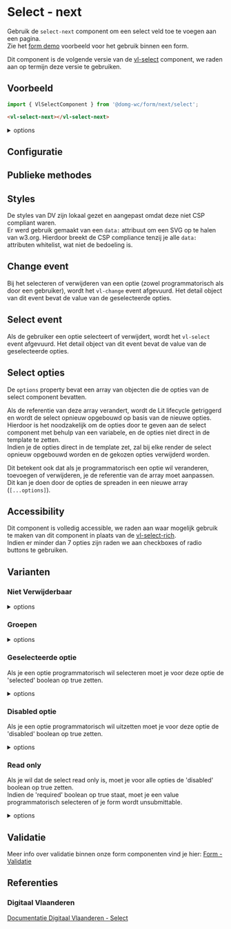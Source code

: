 
# Select - next

Gebruik de `select-next` component om een select veld toe te voegen aan een pagina.<br/>
Zie het [form demo](/docs/ontwerp-form-demo--documentatie) voorbeeld voor het gebruik binnen een form.

Dit component is de volgende versie van de [vl-select](/docs/elements-select--documentatie) component, we raden aan op termijn deze versie te gebruiken.

## Voorbeeld

```js
import { VlSelectComponent } from '@domg-wc/form/next/select';
```

```html
<vl-select-next></vl-select-next>
```

<Canvas of={VlSelectStories.SelectDefault} />

<details>
    <summary>options</summary>
    <Source code={`
    [
        { label: 'Hasselt', value: 'hasselt' },
        { label: 'Turnhout', value: 'turnhout' },
        { label: 'Knokke-Heist', value: 'knokke-heist' },
        { label: 'Waregem', value: 'waregem' },
        { label: 'Lier', value: 'lier' },
        { label: 'Rio Piedras', value: 'rio piedras' }
]`} language="ts" dark={true} />
</details>

## Configuratie

<ArgTypes of={VlSelectStories.SelectDefault} />

## Publieke methodes

<FormControlPublicMethods />

## Styles

De styles van DV zijn lokaal gezet en aangepast omdat deze niet CSP compliant waren.<br/>
Er werd gebruik gemaakt van een `data:` attribuut om een SVG op te halen van w3.org.
Hierdoor breekt de CSP compliance tenzij je alle `data:` attributen whitelist, wat niet de bedoeling is.

## Change event

Bij het selecteren of verwijderen van een optie (zowel programmatorisch als door een gebruiker), wordt het `vl-change` event afgevuurd. Het detail object van dit event bevat de value van de geselecteerde opties.<br/>

## Select event

Als de gebruiker een optie selecteert of verwijdert, wordt het `vl-select` event afgevuurd. Het detail object van dit event bevat de value van de geselecteerde opties.<br/>

## Select opties

De `options` property bevat een array van objecten die de opties van de select component bevatten.

Als de referentie van deze array verandert, wordt de Lit lifecycle getriggerd en wordt de select opnieuw opgebouwd op basis van de nieuwe opties.<br/>
Hierdoor is het noodzakelijk om de opties door te geven aan de select component met behulp van een variabele, en de opties niet direct in de template te zetten.<br/>
Indien je de opties direct in de template zet, zal bij elke render de select opnieuw opgebouwd worden en de gekozen opties verwijderd worden.

Dit betekent ook dat als je programmatorisch een optie wil veranderen, toevoegen of verwijderen, je de referentie van de array moet aanpassen.<br/>
Dit kan je doen door de opties de spreaden in een nieuwe array (`[...options]`).

## Accessibility

Dit component is volledig accessible, we raden aan waar mogelijk gebruik te maken van dit component in plaats van de [vl-select-rich](/docs/form-next-select-rich--documentatie).<br/>
Indien er minder dan 7 opties zijn raden we aan checkboxes of radio buttons te gebruiken.

## Varianten

### Niet Verwijderbaar

<Canvas of={VlSelectStories.SelectNotDeletable} />

<details>
    <summary>options</summary>
    <Source code={`
    [
        { label: 'Hasselt', value: 'hasselt' },
        { label: 'Turnhout', value: 'turnhout' },
        { label: 'Knokke-Heist', value: 'knokke-heist' },
        { label: 'Waregem', value: 'waregem' },
        { label: 'Lier', value: 'lier' },
        { label: 'Rio Piedras', value: 'rio piedras' }
]`} language="ts" dark={true} />
</details>

### Groepen

<Canvas of={VlSelectStories.SelectGroups} />

<details>
    <summary>options</summary>
    <Source code={`
    [
        { label: 'Hasselt', value: 'hasselt', group: 'België' },
        { label: 'Turnhout', value: 'turnhout', group: 'België' },
        { label: 'Knokke-Heist', value: 'knokke-heist', group: 'België' },
        { label: 'Waregem', value: 'waregem', group: 'België' },
        { label: 'Lier', value: 'lier', group: 'België' },
        { label: 'Rio Piedras', value: 'rio piedras', group: 'Puerto Rico' }
]`} language="ts" dark={true} />
</details>

### Geselecteerde optie

Als je een optie programmatorisch wil selecteren moet je voor deze optie de 'selected' boolean op true zetten.

<Canvas of={VlSelectStories.SelectSelectedOption} />

<details>
    <summary>options</summary>
    <Source code={`
    [
        { label: 'Hasselt', value: 'hasselt', selected: true },
        { label: 'Turnhout', value: 'turnhout' },
        { label: 'Knokke-Heist', value: 'knokke-heist' },
        { label: 'Waregem', value: 'waregem' },
        { label: 'Lier', value: 'lier' },
        { label: 'Rio Piedras', value: 'rio piedras' }
]`} language="ts" dark={true} />
</details>

### Disabled optie

Als je een optie programmatorisch wil uitzetten moet je voor deze optie de 'disabled' boolean op true zetten.

<Canvas of={VlSelectStories.SelectDisabledOption} />

<details>
    <summary>options</summary>
    <Source code={`
    [
        { label: 'Hasselt', value: 'hasselt', disabled: true },
        { label: 'Turnhout', value: 'turnhout' },
        { label: 'Knokke-Heist', value: 'knokke-heist' },
        { label: 'Waregem', value: 'waregem' },
        { label: 'Lier', value: 'lier' },
        { label: 'Rio Piedras', value: 'rio piedras' }
]`} language="ts" dark={true} />
</details>

### Read only

Als je wil dat de select read only is, moet je voor alle opties de 'disabled' boolean op true zetten.<br/>
Indien de 'required' boolean op true staat, moet je een value programmatorisch selecteren of je form wordt unsubmittable.

<Canvas of={VlSelectStories.SelectReadOnly} />

<details>
    <summary>options</summary>
    <Source code={`
    [
        { label: 'Hasselt', value: 'hasselt', selected: true, disabled: true },
        { label: 'Turnhout', value: 'turnhout', disabled: true },
        { label: 'Knokke-Heist', value: 'knokke-heist', disabled: true },
        { label: 'Waregem', value: 'waregem', disabled: true },
        { label: 'Lier', value: 'lier', disabled: true },
        { label: 'Rio Piedras', value: 'rio piedras', disabled: true }
]`} language="ts" dark={true} />
</details>

## Validatie

Meer info over validatie binnen onze form componenten vind je hier: [Form - Validatie](/docs/ontwerp-form-validation--documentatie)

## Referenties

### Digitaal Vlaanderen

[Documentatie Digitaal Vlaanderen - Select](https://overheid.vlaanderen.be/webuniversum/v3/documentation/forms/vl-ui-select)
